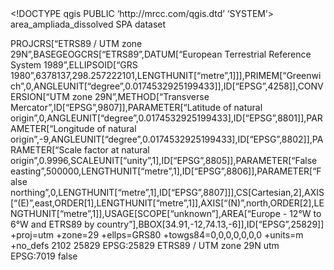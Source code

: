 <!DOCTYPE qgis PUBLIC 'http://mrcc.com/qgis.dtd' 'SYSTEM'>
<qgis version="3.20.2-Odense">
  <identifier>area_ampliada_dissolved</identifier>
  <parentidentifier></parentidentifier>
  <language>SPA</language>
  <type>dataset</type>
  <title>area_ampliada_dissolved</title>
  <abstract></abstract>
  <contact>
    <name></name>
    <organization></organization>
    <position></position>
    <voice></voice>
    <fax></fax>
    <email></email>
    <role></role>
  </contact>
  <links/>
  <fees></fees>
  <encoding></encoding>
  <crs>
    <spatialrefsys>
      <wkt>PROJCRS["ETRS89 / UTM zone 29N",BASEGEOGCRS["ETRS89",DATUM["European Terrestrial Reference System 1989",ELLIPSOID["GRS 1980",6378137,298.257222101,LENGTHUNIT["metre",1]]],PRIMEM["Greenwich",0,ANGLEUNIT["degree",0.0174532925199433]],ID["EPSG",4258]],CONVERSION["UTM zone 29N",METHOD["Transverse Mercator",ID["EPSG",9807]],PARAMETER["Latitude of natural origin",0,ANGLEUNIT["degree",0.0174532925199433],ID["EPSG",8801]],PARAMETER["Longitude of natural origin",-9,ANGLEUNIT["degree",0.0174532925199433],ID["EPSG",8802]],PARAMETER["Scale factor at natural origin",0.9996,SCALEUNIT["unity",1],ID["EPSG",8805]],PARAMETER["False easting",500000,LENGTHUNIT["metre",1],ID["EPSG",8806]],PARAMETER["False northing",0,LENGTHUNIT["metre",1],ID["EPSG",8807]]],CS[Cartesian,2],AXIS["(E)",east,ORDER[1],LENGTHUNIT["metre",1]],AXIS["(N)",north,ORDER[2],LENGTHUNIT["metre",1]],USAGE[SCOPE["unknown"],AREA["Europe - 12°W to 6°W and ETRS89 by country"],BBOX[34.91,-12,74.13,-6]],ID["EPSG",25829]]</wkt>
      <proj4>+proj=utm +zone=29 +ellps=GRS80 +towgs84=0,0,0,0,0,0,0 +units=m +no_defs</proj4>
      <srsid>2102</srsid>
      <srid>25829</srid>
      <authid>EPSG:25829</authid>
      <description>ETRS89 / UTM zone 29N</description>
      <projectionacronym>utm</projectionacronym>
      <ellipsoidacronym>EPSG:7019</ellipsoidacronym>
      <geographicflag>false</geographicflag>
    </spatialrefsys>
  </crs>
  <extent>
    <spatial dimensions="2" crs="EPSG:25829" minz="0" miny="0" maxy="0" maxz="0" minx="0" maxx="0"/>
    <temporal>
      <period>
        <start></start>
        <end></end>
      </period>
    </temporal>
  </extent>
</qgis>
